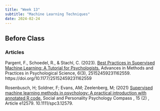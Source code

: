 ```yaml
---
title: "Week 13"
subtitle: "Machine Learning Techniques"
date: 2024-02-24
---
```

## Before Class

### Articles

Pargent, F., Schoedel, R., & Stachl, C. (2023). [Best Practices in Supervised Machine Learning: A Tutorial for Psychologists.](/readings/ML/machine-learning-psych.pdf) Advances in Methods and Practices in Psychological Science, 6(3), 25152459231162559. https://doi.org/10.1177/25152459231162559

Rosenbusch, H; Soldner, F; Evans, AM; Zeelenberg, M; (2021) [Supervised machine learning methods in psychology: A practical introduction with annotated R code.](/readings/ML/Supervisedmachinelearningmethods.pdf) Social and Personality Psychology Compass , 15 (2) , Article e12579. 10.1111/spc3.12579. 


